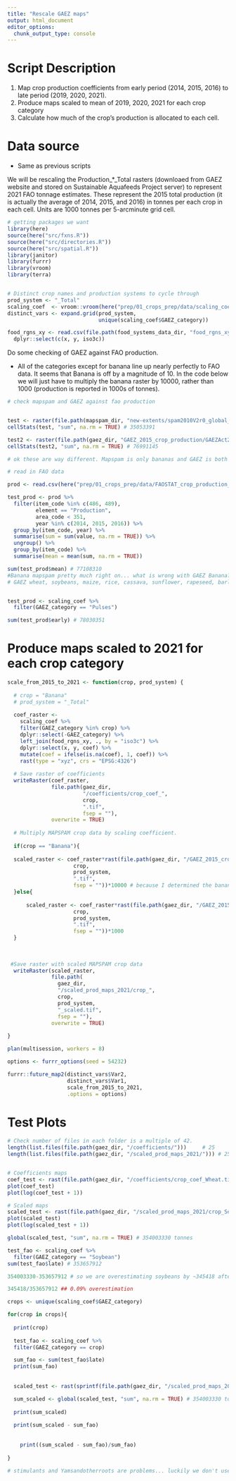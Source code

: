 ```yaml
---
title: "Rescale GAEZ maps"
output: html_document
editor_options: 
  chunk_output_type: console
---
```


# Script Description

1. Map crop production coefficients from early period (2014, 2015, 2016) to late period (2019, 2020, 2021).
2. Produce maps scaled to mean of 2019, 2020, 2021 for each crop category 
3. Calculate how much of the crop's production is allocated to each cell.

# Data source
 - Same as previous scripts


We will be rescaling the Production_*_Total rasters (downloaed from GAEZ website and stored on Sustainable Aquafeeds Project server) to represent 2021 FAO tonnage estimates. These represent the 2015 total production (it is actually the average of 2014, 2015, and 2016) in tonnes per each crop in each cell. Units are 1000 tonnes per 5-arcminute grid cell.

```r
# getting packages we want
library(here)
source(here("src/fxns.R"))
source(here("src/directories.R"))
source(here("src/spatial.R"))
library(janitor)
library(furrr)
library(vroom)
library(terra)


# Distinct crop names and production systems to cycle through
prod_system <- "_Total"
scaling_coef  <- vroom::vroom(here("prep/01_crops_prep/data/scaling_coef.csv"))
distinct_vars <- expand.grid(prod_system, 
                             unique(scaling_coef$GAEZ_category))

food_rgns_xy <- read.csv(file.path(food_systems_data_dir, "food_rgns_xy.csv")) %>%
  dplyr::select(c(x, y, iso3c))

``` 

Do some checking of GAEZ against FAO production. 

 - All of the categories except for banana line up nearly perfectly to FAO data. It seems that Banana is off by a magnitude of 10. In the code below we will just have to multiply the banana raster by 10000, rather than 1000 (production is reported in 1000s of tonnes). 
 
```r
# check mapspam and GAEZ against fao production


test <- raster(file.path(mapspam_dir, "new-extents/spam2010V2r0_global_P_BANA_A.tif"))
cellStats(test, "sum", na.rm = TRUE) # 35053391

test2 <- raster(file.path(gaez_dir, "GAEZ_2015_crop_production/GAEZAct2015_Production_Pulses_Total.tif"))*1000
cellStats(test2, "sum", na.rm = TRUE) # 76991145

# ok these are way different. Mapspam is only bananas and GAEZ is both bananas and plantains... so which is right? 

# read in FAO data 

prod <- read.csv(here("prep/01_crops_prep/data/FAOSTAT_crop_production_2015_2021.csv"))

test_prod <- prod %>%
  filter(item_code %in% c(486, 489),
         element == "Production", 
         area_code < 351, 
         year %in% c(2014, 2015, 2016)) %>%
  group_by(item_code, year) %>%
  summarise(sum = sum(value, na.rm = TRUE)) %>% 
  ungroup() %>%
  group_by(item_code) %>%
  summarise(mean = mean(sum, na.rm = TRUE))

sum(test_prod$mean) # 77108310 
#Banana mapspam pretty much right on... what is wrong with GAEZ Banana? Seems like it is off by a magnitude of 10.
# GAEZ wheat, soybeans, maize, rice, cassava, sunflower, rapeseed, barley, sorghum, potatoes/sweet potatoes, sugarbeet, sugarcane, oilpalmfruit, olives, cotton, pulses nearly perfect


test_prod <- scaling_coef %>%
  filter(GAEZ_category == "Pulses") 

sum(test_prod$early) # 78030351

```



# Produce maps scaled to 2021 for each crop category 

```r
scale_from_2015_to_2021 <- function(crop, prod_system) {
  
  # crop = "Banana"
  # prod_system = "_Total"
  
  coef_raster <- 
    scaling_coef %>% 
    filter(GAEZ_category %in% crop) %>% 
    dplyr::select(-GAEZ_category) %>% 
    left_join(food_rgns_xy, ., by = "iso3c") %>% 
    dplyr::select(x, y, coef) %>% 
    mutate(coef = ifelse(is.na(coef), 1, coef)) %>% 
    rast(type = "xyz", crs = "EPSG:4326")
  
  # Save raster of coefficients
  writeRaster(coef_raster, 
              file.path(gaez_dir,
                        "/coefficients/crop_coef_",
                        crop,
                        ".tif",
                        fsep = ""), 
              overwrite = TRUE)
  
  # Multiply MAPSPAM crop data by scaling coefficient.  
  
  if(crop == "Banana"){
  
  scaled_raster <- coef_raster*rast(file.path(gaez_dir, "/GAEZ_2015_crop_production/", "GAEZAct2015_Production_",
                     crop, 
                     prod_system, 
                     ".tif",
                     fsep = ""))*10000 # because I determined the banana GAEZ raster was off by a magnitude of 10... 
  }else{
    
      scaled_raster <- coef_raster*rast(file.path(gaez_dir, "/GAEZ_2015_crop_production/", "GAEZAct2015_Production_",
                     crop, 
                     prod_system, 
                     ".tif",
                     fsep = ""))*1000
  }
    
           
      
 #Save raster with scaled MAPSPAM crop data
  writeRaster(scaled_raster, 
              file.path(
                gaez_dir,
                "/scaled_prod_maps_2021/crop_",
                crop,
                prod_system,
                "_scaled.tif",
                fsep = ""),
              overwrite = TRUE)
  
}

plan(multisession, workers = 8)

options <- furrr_options(seed = 54232)

furrr::future_map2(distinct_vars$Var2,
                   distinct_vars$Var1, 
                   scale_from_2015_to_2021,
                   .options = options)
```


# Test Plots
```r
# Check number of files in each folder is a multiple of 42.
length(list.files(file.path(gaez_dir, "/coefficients/")))     # 25
length(list.files(file.path(gaez_dir, "/scaled_prod_maps_2021/"))) # 25


# Coefficients maps
coef_test <- rast(file.path(gaez_dir, "/coefficients/crop_coef_Wheat.tif"))
plot(coef_test)
plot(log(coef_test + 1))

# Scaled maps
scaled_test <- rast(file.path(gaez_dir, "/scaled_prod_maps_2021/crop_Soybean_Total_scaled.tif"))
plot(scaled_test)
plot(log(scaled_test + 1))

global(scaled_test, "sum", na.rm = TRUE) # 354003330 tonnes 

test_fao <- scaling_coef %>% 
  filter(GAEZ_category == "Soybean")
sum(test_fao$late) # 353657912

354003330-353657912 # so we are overestimating soybeans by ~345418 after scaling the mapspam data.. actually not horrible.

345418/353657912 ## 0.09% overestimation

```

```r

crops <- unique(scaling_coef$GAEZ_category)

for(crop in crops){
  
  print(crop)
  
  test_fao <- scaling_coef %>% 
  filter(GAEZ_category == crop)

  sum_fao <- sum(test_fao$late)
  print(sum_fao)
  
  
  scaled_test <- rast(sprintf(file.path(gaez_dir, "/scaled_prod_maps_2021/crop_%s_Total_scaled.tif"), crop))

  sum_scaled <- global(scaled_test, "sum", na.rm = TRUE) # 354003330 tonnes 
  
  print(sum_scaled)
  
  print(sum_scaled - sum_fao)
  
  
    print((sum_scaled - sum_fao)/sum_fao)
  
}

# stimulants and Yamsandotherroots are problems... luckily we don't use these for our project! The rest are all basically <5% difference from FAO, so in the same ballpark. And definitely better than mapspam. 

```


